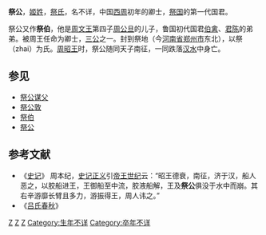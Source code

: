 {{Infobox 先秦人物
|名称= 祭公
|图像=
|图说=
|姓=[[姬姓|姬]]
|氏=祭
|名=
|字=
|别名=
|别字=
|谥号=
|时代=[[西周|西周]]
|国家=[[祭国|祭]] 
|身份=[[周朝|周朝]]卿士、[[祭国|祭国]]国君
|出生=
|逝世=
|在位=
|父=[[周公旦|周公旦]]
|母=
|正妻=
|妾=
|子女=
|太子=
}}
'''祭公'''，[[姬姓|姬姓]]，[[祭氏|祭氏]]，名不详，中国[[西周|西周]]初年的卿士，[[祭国|祭国]]的第一代国君。

祭公又作'''祭伯'''，他是[[周文王|周文王]]第四子[[周公旦|周公旦]]的儿子，鲁国初代国君[[伯禽|伯禽]]、[[君陈|君陈]]的弟弟。被周王任命为卿士，[[三公|三公]]之一。封到祭地（今[[河南省|河南省]][[郑州市|郑州市]]东北），以祭（zhai）为氏。[[周昭王|周昭王]]时，祭公随同天子南征，一同跌落[[汉水|汉水]]中身亡。

==参见==
*[[祭公谋父|祭公谋父]]
*[[祭公敦|祭公敦]]
*[[祭伯|祭伯]]
*[[祭公|祭公]]
==参考文献==
*《[[史记|史记]]》 周本纪，[[史记正义|史记正义]]引[[帝王世纪|帝王世纪]]云：“昭王德衰，南征，济于汉，船人恶之，以胶船进王，王御船至中流，胶液船解，王及'''祭公'''俱没于水中而崩。其右辛游靡长臂且多力，游振得王，周人讳之。”
*《[[吕氏春秋|吕氏春秋]]》

[[Category:周朝诸侯国君主|Z]]
[[Category:西周政治人物|Z]]
[[Category:姬姓|Z]]
[[Category:生年不详|Category:生年不详]]
[[Category:卒年不详|Category:卒年不详]]